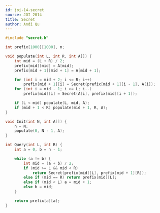 ```yaml
---
id: joi-14-secret
source: JOI 2014
title: Secret
author: Andi Qu
---
```


```cpp
#include "secret.h"

int prefix[1000][1000], n;

void populate(int L, int R, int A[]) {
    int mid = (L + R) / 2;
    prefix[mid][mid] = A[mid];
    prefix[mid + 1][mid + 1] = A[mid + 1];

    for (int i = mid + 2; i <= R; i++)
		prefix[mid + 1][i] = Secret(prefix[mid + 1][i - 1], A[i]);
    for (int i = mid - 1; i >= L; i--)
		prefix[mid][i] = Secret(A[i], prefix[mid][i + 1]);

    if (L < mid) populate(L, mid, A);
    if (mid + 1 < R) populate(mid + 1, R, A);
}

void Init(int N, int A[]) {
    n = N;
    populate(0, N - 1, A);
}

int Query(int L, int R) {
    int a = 0, b = n - 1;

    while (a != b) {
        int mid = (a + b) / 2;
        if (mid >= L && mid < R)
			return Secret(prefix[mid][L], prefix[mid + 1][R]);
        else if (mid == R) return prefix[mid][L];
        else if (mid < L) a = mid + 1;
        else b = mid;
    }

    return prefix[a][a];
}
```